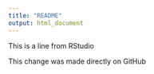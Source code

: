 ```yaml
---
title: "README"
output: html_document
---
```

This is a line from RStudio

This change was made directly on GitHub


